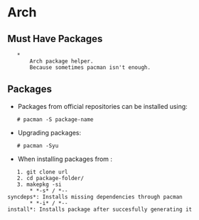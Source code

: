 = Arch =

== Must Have Packages ==

    * {{https://github.com/Jguer/yay|yay}}
        Arch package helper.
        Because sometimes pacman isn't enough.

== Packages ==

* Packages from official repositories can be installed using:
    # pacman -S package-name

* Upgrading packages:
    # pacman -Syu

* When installing packages from {{aur.archlinux.org}}:
    1. git clone url
    2. cd package-folder/
    3. makepkg -si
        * *-s* / *--syncdeps*: Installs missing dependencies through pacman
        * *-i* / *--install*: Installs package after succesfully generating it
